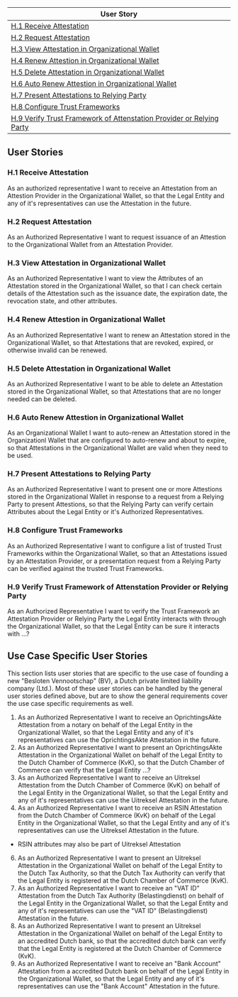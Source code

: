 
<Title size="large" variant="primary">User Stories - Holder</Title>


| User Story                                                                                                                                   |
| -------------------------------------------------------------------------------------------------------------------------------------------- |
| [H.1 Receive Attestation](#h1-receive-attestation)                                                                                           |
| [H.2 Request Attestation](#h2-request-attestation)                                                                                           |
| [H.3 View Attestation in Organizational Wallet](#h3-view-attestation-in-organizational-wallet)                                               |
| [H.4 Renew Attestion in Organizational Wallet](#h4-renew-attestion-in-organizational-wallet)                                                 |
| [H.5 Delete Attestation in Organizational Wallet](#h5-delete-attestation-in-organizational-wallet)                                           |
| [H.6 Auto Renew Attestion in Organizational Wallet](#h6-auto-renew-attestion-in-organizational-wallet)                                       |
| [H.7 Present Attestations to Relying Party](#h7-present-attestations-to-relying-party)                                                       |
| [H.8 Configure Trust Frameworks](#h8-configure-trust-frameworks)                                                                             |
| [H.9 Verify Trust Framework of Attenstation Provider or Relying Party](#h9-verify-trust-framework-of-attenstation-provider-or-relying-party) |


## User Stories

### H.1 Receive Attestation

As an authorized representative I want to receive an Attestation from an Attestion Provider in the Organizational Wallet, so that the Legal Entity and any of it's representatives can use the Attestation in the future.

### H.2 Request Attestation

As an Authorized Representative I want to request issuance of an Attestion to the Organizational Wallet from an Attestation Provider.

### H.3 View Attestation in Organizational Wallet

As an Authorized Representative I want to view the Attributes of an Attestation stored in the Organizational Wallet, so that I can check certain details of the Attestation such as the issuance date, the expiration date, the revocation state, and other attributes.

### H.4 Renew Attestion in Organizational Wallet

As an Authorized Representative I want to renew an Attestation stored in the Organizational Wallet, so that Attestations that are revoked, expired, or otherwise invalid can be renewed.

### H.5 Delete Attestation in Organizational Wallet

As an Authorized Representative I want to be able to delete an Attestation stored in the Organizational Wallet, so that Attestations that are no longer needed can be deleted.

### H.6 Auto Renew Attestion in Organizational Wallet

As an Organizational Wallet I want to auto-renew an Attestation stored in the Organizationl Wallet that are configured to auto-renew and about to expire, so that Attestations in the Organizational Wallet are valid when they need to be used.

### H.7 Present Attestations to Relying Party

As an Authorized Representative I want to present one or more Attestions stored in the Organizational Wallet in response to a request from a Relying Party to present Attestions, so that the Relying Party can verify certain Attributes about the Legal Entity or it's Authorized Representatives.

### H.8 Configure Trust Frameworks

As an Authorized Representative I want to configure a list of trusted Trust Frameworks within the Organizational Wallet, so that an Attestations issued by an Attestation Provider, or a presentation request from a Relying Party can be verified against the trusted Trust Frameworks. 

### H.9 Verify Trust Framework of Attenstation Provider or Relying Party

As an Authorized Representative I want to verify the Trust Framework an Attestation Provider or Relying Party the Legal Entity interacts with through the Organizational Wallet, so that the Legal Entity can be sure it interacts with ...? 

## Use Case Specific User Stories

This section lists user stories that are specific to the use case of founding a new "Besloten Vennootschap" (BV), a Dutch private limited liability company (Ltd.). Most of these user stories can be handled by the general user stories defined above, but are to show the general requirements cover the use case specific requirements as well.

1. As an Authorized Representative I want to receive an OprichtingsAkte Attestation from a notary on behalf of the Legal Entity in the Organizational Wallet, so that the Legal Entity and any of it's representatives can use the OprichtingsAkte Attestation in the future.
2. As an Authorized Representative I want to present an OprichtingsAkte Attestation in the Organizational Wallet on behalf of the Legal Entity to the Dutch Chamber of Commerce (KvK), so that the Dutch Chamber of Commerce can verify that the Legal Entity ...?
4. As an Authorized Representative I want to receive an Uitreksel Attestation from the Dutch Chamber of Commerce (KvK) on behalf of the Legal Entity in the Organizational Wallet, so that the Legal Entity and any of it's representatives can use the Uitreksel Attestation in the future.
5. As an Authorized Representative I want to receive an RSIN Attestation from the Dutch Chamber of Commerce (KvK) on behalf of the Legal Entity in the Organizational Wallet, so that the Legal Entity and any of it's representatives can use the Uitreksel Attestation in the future.
  - RSIN attributes may also be part of Uitreksel Attestation
6. As an Authorized Representative I want to present an Uitreksel Attestation in the Organizational Wallet on behalf of the Legal Entity to the Dutch Tax Authority, so that the Dutch Tax Authority can verify that the Legal Entity is registered at the Dutch Chamber of Commerce (KvK).
6. As an Authorized Representative I want to receive an "VAT ID" Attestation from the Dutch Tax Authority (Belastingdienst) on behalf of the Legal Entity in the Organizational Wallet, so that the Legal Entity and any of it's representatives can use the "VAT ID" (Belastingdienst) Attestation in the future.
7. As an Authorized Representative I want to present an Uitreksel Attestation in the Organizational Wallet on behalf of the Legal Entity to an accredited Dutch bank, so that the accredited dutch bank can verify that the Legal Entity is registered at the Dutch Chamber of Commerce (KvK).
8. As an Authorized Representative I want to receive an "Bank Account" Attestation from a accredited Dutch bank on behalf of the Legal Entity in the Organizational Wallet, so that the Legal Entity and any of it's representatives can use the "Bank Account" Attestation in the future.


